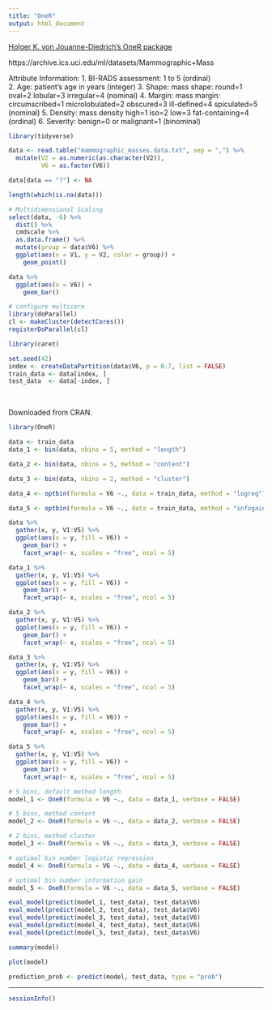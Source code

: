 ```yaml
---
title: "OneR"
output: html_document
---
```


[Holger K. von Jouanne-Diedrich's OneR package](https://cran.r-project.org/web/packages/OneR/vignettes/OneR.html)

https://archive.ics.uci.edu/ml/datasets/Mammographic+Mass

Attribute Information:
   1. BI-RADS assessment: 1 to 5 (ordinal)  
   2. Age: patient's age in years (integer)
   3. Shape: mass shape: round=1 oval=2 lobular=3 irregular=4 (nominal)
   4. Margin: mass margin: circumscribed=1 microlobulated=2 obscured=3 ill-defined=4 spiculated=5 (nominal)
   5. Density: mass density high=1 iso=2 low=3 fat-containing=4 (ordinal)
   6. Severity: benign=0 or malignant=1 (binominal)

```r
library(tidyverse)

data <- read.table("mammographic_masses.data.txt", sep = ",") %>%
  mutate(V2 = as.numeric(as.character(V2)),
         V6 = as.factor(V6))

data[data == "?"] <- NA
```

```r
length(which(is.na(data)))
```

```r
# Multidimensional Scaling 
select(data, -6) %>%
  dist() %>%
  cmdscale %>%
  as.data.frame() %>%
  mutate(group = data$V6) %>%
  ggplot(aes(x = V1, y = V2, color = group)) +
    geom_point()
```

```r
data %>%
  ggplot(aes(x = V6)) +
    geom_bar()
```

```r
# configure multicore
library(doParallel)
cl <- makeCluster(detectCores())
registerDoParallel(cl)

library(caret)
```

```r
set.seed(42)
index <- createDataPartition(data$V6, p = 0.7, list = FALSE)
train_data <- data[index, ]
test_data  <- data[-index, ]
```

<br>

Downloaded from CRAN.

```r
library(OneR)
```

```r
data <- train_data
data_1 <- bin(data, nbins = 5, method = "length")

data_2 <- bin(data, nbins = 5, method = "content")

data_3 <- bin(data, nbins = 2, method = "cluster")

data_4 <- optbin(formula = V6 ~., data = train_data, method = "logreg")

data_5 <- optbin(formula = V6 ~., data = train_data, method = "infogain")
```

```r
data %>%
  gather(x, y, V1:V5) %>%
  ggplot(aes(x = y, fill = V6)) +
    geom_bar() +
    facet_wrap(~ x, scales = "free", ncol = 5)
```

```r
data_1 %>%
  gather(x, y, V1:V5) %>%
  ggplot(aes(x = y, fill = V6)) +
    geom_bar() +
    facet_wrap(~ x, scales = "free", ncol = 5)
```

```r
data_2 %>%
  gather(x, y, V1:V5) %>%
  ggplot(aes(x = y, fill = V6)) +
    geom_bar() +
    facet_wrap(~ x, scales = "free", ncol = 5)
```

```r
data_3 %>%
  gather(x, y, V1:V5) %>%
  ggplot(aes(x = y, fill = V6)) +
    geom_bar() +
    facet_wrap(~ x, scales = "free", ncol = 5)
```

```r
data_4 %>%
  gather(x, y, V1:V5) %>%
  ggplot(aes(x = y, fill = V6)) +
    geom_bar() +
    facet_wrap(~ x, scales = "free", ncol = 5)
```

```r
data_5 %>%
  gather(x, y, V1:V5) %>%
  ggplot(aes(x = y, fill = V6)) +
    geom_bar() +
    facet_wrap(~ x, scales = "free", ncol = 5)
```

```r
# 5 bins, default method length
model_1 <- OneR(formula = V6 ~., data = data_1, verbose = FALSE)

# 5 bins, method content
model_2 <- OneR(formula = V6 ~., data = data_2, verbose = FALSE)

# 2 bins, method cluster
model_3 <- OneR(formula = V6 ~., data = data_3, verbose = FALSE)

# optimal bin number logistic regression
model_4 <- OneR(formula = V6 ~., data = data_4, verbose = FALSE)

# optimal bin number information gain
model_5 <- OneR(formula = V6 ~., data = data_5, verbose = FALSE)
```

```r
eval_model(predict(model_1, test_data), test_data$V6)
eval_model(predict(model_2, test_data), test_data$V6)
eval_model(predict(model_3, test_data), test_data$V6)
eval_model(predict(model_4, test_data), test_data$V6)
eval_model(predict(model_5, test_data), test_data$V6)
```

```r
summary(model)
```

```r
plot(model)
```


```r
prediction_prob <- predict(model, test_data, type = "prob")
```

---

```r
sessionInfo()
```


